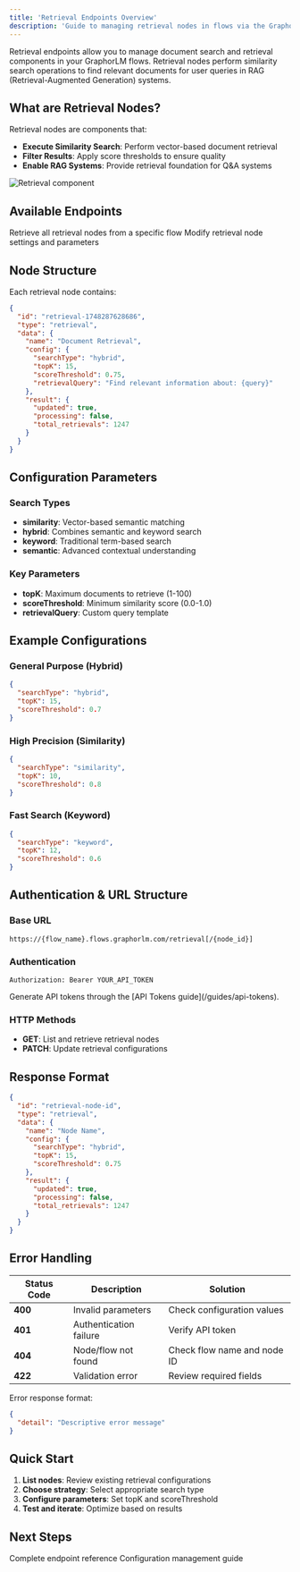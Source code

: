 ```yaml
---
title: 'Retrieval Endpoints Overview'
description: 'Guide to managing retrieval nodes in flows via the GraphorLM REST API'
---
```


Retrieval endpoints allow you to manage document search and retrieval components in your GraphorLM flows. Retrieval nodes perform similarity search operations to find relevant documents for user queries in RAG (Retrieval-Augmented Generation) systems.

## What are Retrieval Nodes?

Retrieval nodes are components that:

- **Execute Similarity Search**: Perform vector-based document retrieval
- **Filter Results**: Apply score thresholds to ensure quality
- **Enable RAG Systems**: Provide retrieval foundation for Q&A systems

<img
  className="block border rounded-2xl border-gray-950/10 ring-2 ring-transparent"
  src="/images/retrieval-component.png"
  alt="Retrieval component"
  loading="lazy"
/>

## Available Endpoints

<CardGroup cols={2}>
  <Card
    title="List Retrieval Nodes"
    icon="list"
    href="/api-reference/flows/nodes/retrieval/list"
  >
    Retrieve all retrieval nodes from a specific flow
  </Card>
  <Card
    title="Update Retrieval Configuration"
    icon="sliders"
    href="/api-reference/flows/nodes/retrieval/update"
  >
    Modify retrieval node settings and parameters
  </Card>
</CardGroup>

## Node Structure

Each retrieval node contains:

```json
{
  "id": "retrieval-1748287628686",
  "type": "retrieval",
  "data": {
    "name": "Document Retrieval",
    "config": {
      "searchType": "hybrid",
      "topK": 15,
      "scoreThreshold": 0.75,
      "retrievalQuery": "Find relevant information about: {query}"
    },
    "result": {
      "updated": true,
      "processing": false,
      "total_retrievals": 1247
    }
  }
}
```

## Configuration Parameters

### Search Types
- **similarity**: Vector-based semantic matching
- **hybrid**: Combines semantic and keyword search
- **keyword**: Traditional term-based search
- **semantic**: Advanced contextual understanding

### Key Parameters
- **topK**: Maximum documents to retrieve (1-100)
- **scoreThreshold**: Minimum similarity score (0.0-1.0)
- **retrievalQuery**: Custom query template

## Example Configurations

### General Purpose (Hybrid)
```json
{
  "searchType": "hybrid",
  "topK": 15,
  "scoreThreshold": 0.7
}
```

### High Precision (Similarity)
```json
{
  "searchType": "similarity",
  "topK": 10,
  "scoreThreshold": 0.8
}
```

### Fast Search (Keyword)
```json
{
  "searchType": "keyword",
  "topK": 12,
  "scoreThreshold": 0.6
}
```

## Authentication & URL Structure

### Base URL
```
https://{flow_name}.flows.graphorlm.com/retrieval[/{node_id}]
```

### Authentication
```http
Authorization: Bearer YOUR_API_TOKEN
```

<Note>
Generate API tokens through the [API Tokens guide](/guides/api-tokens).
</Note>

### HTTP Methods
- **GET**: List and retrieve retrieval nodes
- **PATCH**: Update retrieval configurations

## Response Format

```json
{
  "id": "retrieval-node-id",
  "type": "retrieval", 
  "data": {
    "name": "Node Name",
    "config": {
      "searchType": "hybrid",
      "topK": 15,
      "scoreThreshold": 0.75
    },
    "result": {
      "updated": true,
      "processing": false,
      "total_retrievals": 1247
    }
  }
}
```

## Error Handling

| Status Code | Description | Solution |
|-------------|-------------|----------|
| **400** | Invalid parameters | Check configuration values |
| **401** | Authentication failure | Verify API token |
| **404** | Node/flow not found | Check flow name and node ID |
| **422** | Validation error | Review required fields |

Error response format:
```json
{
  "detail": "Descriptive error message"
}
```

## Quick Start

1. **List nodes**: Review existing retrieval configurations
2. **Choose strategy**: Select appropriate search type
3. **Configure parameters**: Set topK and scoreThreshold
4. **Test and iterate**: Optimize based on results

## Next Steps

<CardGroup cols={2}>
  <Card
    title="List Retrieval Nodes"
    icon="list"
    href="/api-reference/flows/nodes/retrieval/list"
  >
    Complete endpoint reference
  </Card>
  <Card
    title="Update Configuration"
    icon="sliders"
    href="/api-reference/flows/nodes/retrieval/update"
  >
    Configuration management guide
  </Card>
</CardGroup>
